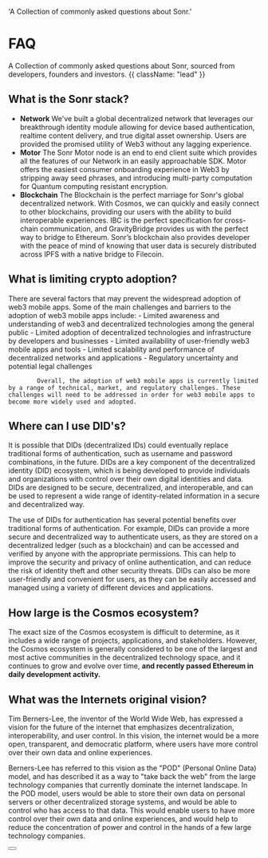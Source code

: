   'A Collection of commonly asked questions about Sonr.'

# FAQ

A Collection of commonly asked questions about Sonr, sourced from developers, founders and investors. {{ className: "lead" }}

## What is the Sonr stack?

- **Network** We've built a global decentralized network that leverages our breakthrough identity module allowing for device based authentication, realtime content delivery, and true digital asset ownership. Users are provided the promised utility of Web3 without any lagging experience.
- **Motor** The Sonr Motor node is an end to end client suite which provides all the features of our Network in an easily approachable SDK. Motor offers the easiest consumer onboarding experience in Web3 by stripping away seed phrases, and introducing multi-party computation for Quantum computing resistant encryption.
- **Blockchain** The Blockchain is the perfect marriage for Sonr's global decentralized network. With Cosmos, we can quickly and easily connect to other blockchains, providing our users with the ability to build interoperable experiences. IBC is the perfect specification for cross-chain communication, and GravityBridge provides us with the perfect way to bridge to Ethereum. Sonr’s blockchain also provides developer with the peace of mind of knowing that user data is securely distributed across IPFS with a native bridge to Filecoin.

## What is limiting crypto adoption?

There are several factors that may prevent the widespread adoption of web3 mobile apps. Some of the main challenges and barriers to the adoption of web3 mobile apps include:
              - Limited awareness and understanding of web3 and decentralized technologies among the general public
              - Limited adoption of decentralized technologies and infrastructure by developers and businesses
              - Limited availability of user-friendly web3 mobile apps and tools
              - Limited scalability and performance of decentralized networks and applications
              - Regulatory uncertainty and potential legal challenges

            Overall, the adoption of web3 mobile apps is currently limited by a range of technical, market, and regulatory challenges. These challenges will need to be addressed in order for web3 mobile apps to become more widely used and adopted.

## Where can I use DID's?

It is possible that DIDs (decentralized IDs) could eventually replace traditional forms of authentication, such as username and password combinations, in the future. DIDs are a key component of the decentralized identity (DID) ecosystem, which is being developed to provide individuals and organizations with control over their own digital identities and data. DIDs are designed to be secure, decentralized, and interoperable, and can be used to represent a wide range of identity-related information in a secure and decentralized way.

The use of DIDs for authentication has several potential benefits over traditional forms of authentication. For example, DIDs can provide a more secure and decentralized way to authenticate users, as they are stored on a decentralized ledger (such as a blockchain) and can be accessed and verified by anyone with the appropriate permissions. This can help to improve the security and privacy of online authentication, and can reduce the risk of identity theft and other security threats. DIDs can also be more user-friendly and convenient for users, as they can be easily accessed and managed using a variety of different devices and applications.

## How large is the Cosmos ecosystem?

The exact size of the Cosmos ecosystem is difficult to determine, as it includes a wide range of projects, applications, and stakeholders. However, the Cosmos ecosystem is generally considered to be one of the largest and most active communities in the decentralized technology space, and it continues to grow and evolve over time, **and recently passed Ethereum in daily development activity.**

## What was the Internets original vision?

Tim Berners-Lee, the inventor of the World Wide Web, has expressed a vision for the future of the internet that emphasizes decentralization, interoperability, and user control. In this vision, the internet would be a more open, transparent, and democratic platform, where users have more control over their own data and online experiences.

Berners-Lee has referred to this vision as the "POD" (Personal Online Data) model, and has described it as a way to "take back the web" from the large technology companies that currently dominate the internet landscape. In the POD model, users would be able to store their own data on personal servers or other decentralized storage systems,
and would be able to control who has access to that data. This would enable users to have more control over their own data and online experiences, and would help to reduce the concentration of power and control in the hands of a few large technology companies.



<div className="not-prose">
  <Button
    href="/sdks"
    variant="text"
    arrow="right"
    children="Check out our list of first-party SDKs"
  />
</div>
